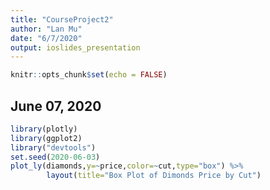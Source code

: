 ```yaml
---
title: "CourseProject2"
author: "Lan Mu"
date: "6/7/2020"
output: ioslides_presentation
---
```


```r
knitr::opts_chunk$set(echo = FALSE)
```
## June 07, 2020
```r
library(plotly)
library(ggplot2)
library("devtools")
set.seed(2020-06-03)
plot_ly(diamonds,y=~price,color=~cut,type="box") %>%
        layout(title="Box Plot of Dimonds Price by Cut")
        
```

